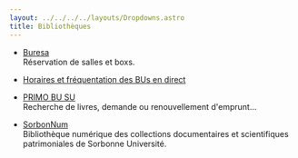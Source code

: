 ```yaml
---
layout: ../../../../layouts/Dropdowns.astro
title: Bibliothèques
---
```

- [Buresa](https://buresa.sorbonne-universite.fr/Reservationsalles/)  
Réservation de salles et boxs.

- [Horaires et fréquentation des BUs en direct](https://www.sorbonne-universite.fr/les-bibliotheques-de-sciences-et-ingenierie)

- [PRIMO BU SU](https://sorbonne-universite.primo.exlibrisgroup.com/)  
Recherche de livres, demande ou renouvellement d'emprunt...

- [SorbonNum](https://patrimoine.sorbonne-universite.fr/)  
Bibliothèque numérique des collections documentaires et scientifiques patrimoniales de Sorbonne Université.